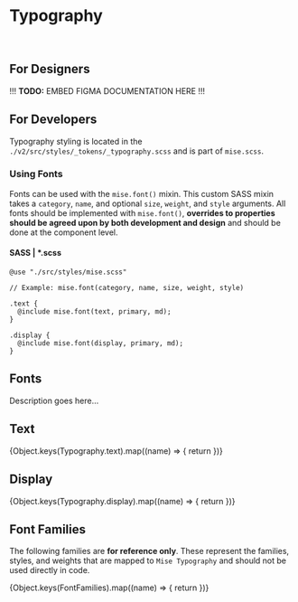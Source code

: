 
<Meta
  title="Tokens/Typography"
  parameters={{...tokenParams}}
/>


# Typography

<br/>

## For Designers

!!! **TODO:** EMBED FIGMA DOCUMENTATION HERE !!!

## For Developers

Typography styling is located in the `./v2/src/styles/_tokens/_typography.scss` and is part of `mise.scss`.

### Using Fonts

Fonts can be used with the `mise.font()` mixin. This custom SASS mixin takes a `category`, `name`, and optional `size`, `weight`, and `style` arguments. All fonts should be implemented with `mise.font()`, **overrides to properties should be agreed upon by both development and design** and should be done at the component level. 

#### SASS | *.scss

```
@use "./src/styles/mise.scss"

// Example: mise.font(category, name, size, weight, style)

.text {
  @include mise.font(text, primary, md);
}

.display {
  @include mise.font(display, primary, md);
}
```

## Fonts

Description goes here…

## Text

{Object.keys(Typography.text).map((name) => {
  return <FontPreview name={name} font={Typography.text[name]} />
})}

## Display

{Object.keys(Typography.display).map((name) => {
  return <FontPreview name={name} font={Typography.display[name]} />
})}


## Font Families

The following families are **for reference only**. These represent the families, styles, and weights that are mapped to `Mise Typography` and should not be used directly in code.

{Object.keys(FontFamilies).map((name) => {
  return <FontPreview name={name} font={FontFamilies[name]} />
})}